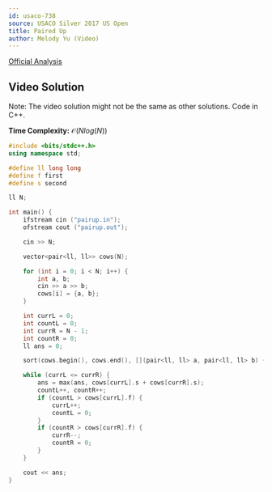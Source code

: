 ```yaml
---
id: usaco-738
source: USACO Silver 2017 US Open
title: Paired Up
author: Melody Yu (Video)
---
```


[Official Analysis](http://www.usaco.org/current/data/sol_pairup_silver_open17.html)

## Video Solution

Note: The video solution might not be the same as other solutions. Code in C++.
<Youtube id="yIoUWlzH_7w" />

**Time Complexity:** $\mathcal{O}(Nlog(N))$

<LanguageSection>

<CPPSection>

```cpp
#include <bits/stdc++.h>
using namespace std;

#define ll long long
#define f first
#define s second

ll N;

int main() {
	ifstream cin ("pairup.in");
	ofstream cout ("pairup.out");

	cin >> N;

	vector<pair<ll, ll>> cows(N);

	for (int i = 0; i < N; i++) {
		int a, b;
		cin >> a >> b;
		cows[i] = {a, b};
	}

	int currL = 0;
	int countL = 0;
	int currR = N - 1;
	int countR = 0;
	ll ans = 0;

	sort(cows.begin(), cows.end(), [](pair<ll, ll> a, pair<ll, ll> b) {return a.s < b.s;});

	while (currL <= currR) {
		ans = max(ans, cows[currL].s + cows[currR].s);
		countL++, countR++;
		if (countL > cows[currL].f) {
			currL++;
			countL = 0;
		}
		if (countR > cows[currR].f) {
			currR--;
			countR = 0;
		}
	}

	cout << ans;
}
```

</CPPSection>


</LanguageSection>
